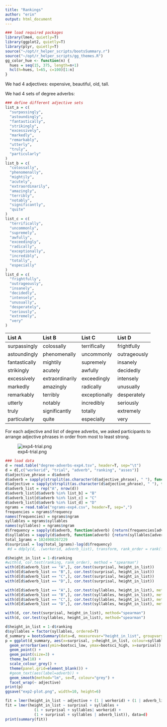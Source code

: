 ```yaml
---
title: "Rankings"
author: "erin"
output: html_document
---
```


```r
### load required packages
library(lme4, quietly=T)
library(ggplot2, quietly=T)
library(plyr, quietly=T)
source("~/opt/r_helper_scripts/bootsSummary.r")
source("~/opt/r_helper_scripts/gg_themes.R")
gg_color_hue <- function(n) {
  hues = seq(15, 375, length=n+1)
  hcl(h=hues, l=65, c=100)[1:n]
}
```

We had 4 adjectives: expensive, beautiful, old, tall.

We had 4 sets of degree adverbs:

```r
### define different adjective sets
list_a = c(
  "surpassingly",
  "astoundingly",
  "fantastically",
  "strikingly",
  "excessively",
  "markedly",
  "remarkably",
  "utterly",
  "truly",
  "particularly"
)
list_b = c(
  "colossally",
  "phenomenally",
  "mightily",
  "acutely",
  "extraordinarily",
  "amazingly",
  "terribly",
  "notably",
  "significantly",
  "quite"
)
list_c = c(
  "terrifically",
  "uncommonly",
  "supremely",
  "awfully",
  "exceedingly",
  "radically",
  "exceptionally",
  "incredibly",
  "totally",
  "especially"
)
list_d = c(
  "frightfully",
  "outrageously",
  "insanely",
  "decidedly",
  "intensely",
  "unusually",
  "desperately",
  "seriously",
  "extremely",
  "very"
)
```

|    List A     |     List B       |     List C    |     List D    |
|:--------------|:-----------------|:--------------|:--------------|
| surpassingly  | colossally       | terrifically  | frightfully   |
| astoundingly  | phenomenally     | uncommonly    | outrageously  |
| fantastically | mightily         | supremely     | insanely      |
| strikingly    | acutely          | awfully       | decidedly     |
| excessively   | extraordinarily  | exceedingly   | intensely     |
| markedly      | amazingly        | radically     | unusually     |
| remarkably    | terribly         | exceptionally | desperately   |
| utterly       | notably          | incredibly    | seriously     |
| truly         | significantly    | totally       | extremely     |
| particularly  | quite            | especially    | very          |

For each adjective and list of degree adverbs, we asked participants to arrange adjective phrases in order from most to least strong.

![exp4-trial.png](exp4-trial.png)

```r
### load data
d = read.table("degree-adverbs-exp4.tsv", header=T, sep="\t")
d = d[,c("workerid", "trial", "adverb", "ranking", "asses")]
d$adjective_phrase = d$adverb
d$adverb = sapply(strsplit(as.character(d$adjective_phrase), " "), function(lst) {return(lst[[1]])})
d$adjective = sapply(strsplit(as.character(d$adjective_phrase), " "), function(lst) {return(lst[[2]])})
d$adverb_list = rep("A", nrow(d))
d$adverb_list[d$adverb %in% list_b] = "B"
d$adverb_list[d$adverb %in% list_c] = "C"
d$adverb_list[d$adverb %in% list_d] = "D"
ngrams = read.table("ngrams-exp4.csv", header=T, sep=",")
frequencies = ngrams$frequency
names(frequencies) = ngrams$ngram
syllables = ngrams$syllables
names(syllables) = ngrams$ngram
d$frequency = sapply(d$adverb, function(adverb) {return(frequencies[adverb])})
d$syllables = sapply(d$adverb, function(adverb) {return(syllables[adverb])})
total_1grams = 1024908267229
d$surprisal = log(total_1grams)-log(d$frequency)
 #d = ddply(d, .(workerid, adverb_list), transform, rank_order = rank(frequency))
```

```r
d$height_in_list = 1-d$ranking
#with(d, cor.test(ranking, rank_order), method = "spearman")
with(d[d$adverb_list == "A",], cor.test(surprisal, height_in_list))
with(d[d$adverb_list == "B",], cor.test(surprisal, height_in_list))
with(d[d$adverb_list == "C",], cor.test(surprisal, height_in_list))
with(d[d$adverb_list == "D",], cor.test(surprisal, height_in_list))

with(d[d$adverb_list == "A",], cor.test(syllables, height_in_list), method = "spearman")
with(d[d$adverb_list == "B",], cor.test(syllables, height_in_list), method = "spearman")
with(d[d$adverb_list == "C",], cor.test(syllables, height_in_list), method = "spearman")
with(d[d$adverb_list == "D",], cor.test(syllables, height_in_list), method = "spearman")

with(d, cor.test(surprisal, height_in_list), method="spearman")
with(d, cor.test(syllables, height_in_list), method="spearman")

d$height_in_list = 1-d$ranking
d$syllables = factor(syllables, ordered=T)
d_summary = bootsSummary(data=d, measurevar="height_in_list", groupvars=c("surprisal", "adverb", "adjective", "syllables"))
p = ggplot(d_summary, aes(x=surprisal, y=height_in_list, colour=syllables)) +
  geom_errorbar(aes(ymin=bootsci_low, ymax=bootsci_high, x=surprisal)) +
  geom_point() +
  geom_point(size=3) +
  theme_bw(18) +
  scale_colour_grey() +
  theme(panel.grid=element_blank()) +
  #geom_text(aes(label=adverb)) +
  geom_smooth(method="lm", se=T, colour="grey") +
  facet_wrap(~ adjective)
print(p)
ggsave("exp2-plot.png", width=10, height=6)

fit = lmer(height_in_list ~ adjective + (1 | workerid) + (1 | adverb_list) + (1 | surprisal) + (1 | syllables), data=d)
fit = lmer(height_in_list ~ surprisal + syllables +
             (1 + surprisal + syllables| workerid) +
             (1 + surprisal + syllables | adverb_list)), data=d)
print(summary(fit))
```
